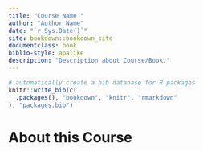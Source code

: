 ```yaml
---
title: "Course Name "
author: "Author Name"
date: "`r Sys.Date()`"
site: bookdown::bookdown_site
documentclass: book
biblio-style: apalike
description: "Description about Course/Book."
---
```



```r
# automatically create a bib database for R packages
knitr::write_bib(c(
  .packages(), "bookdown", "knitr", "rmarkdown"
), "packages.bib")
```

# About this Course {-}
